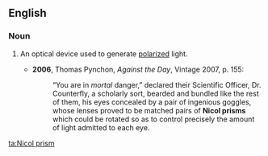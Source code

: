 ==English==
{{wikipedia}}

===Noun===
{{en-noun|head=[[w:William Nicol|Nicol]] [[prism]]}}

# {{lb|en|optics}} An optical device used to generate [[polarized]] light.
#* '''2006''', Thomas Pynchon, ''Against the Day'', Vintage 2007, p. 155:
#*: “You are in ''mortal'' danger,” declared their Scientific Officer, Dr. Counterfly, a scholarly sort, bearded and bundled like the rest of them, his eyes concealed by a pair of ingenious goggles, whose lenses proved to be matched pairs of '''Nicol prisms''' which could be rotated so as to control precisely the amount of light admitted to each eye.

[[ta:Nicol prism]]